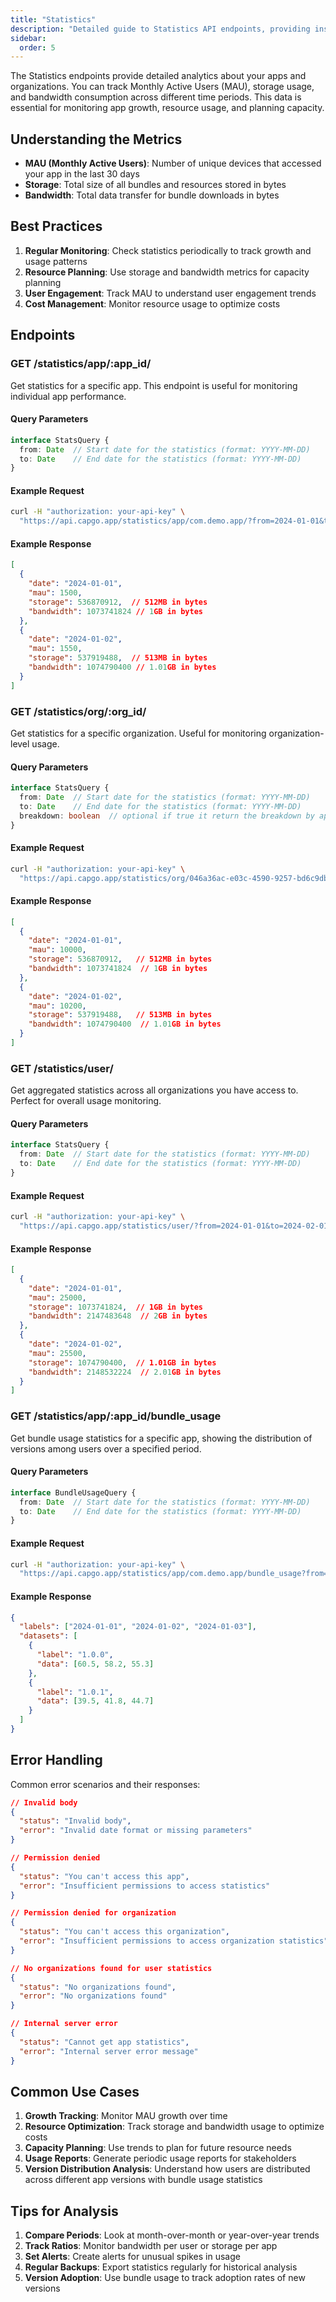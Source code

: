 ```yaml
---
title: "Statistics"
description: "Detailed guide to Statistics API endpoints, providing insights into Monthly Active Users (MAU), storage, and bandwidth metrics for apps and organizations."
sidebar:
  order: 5
---
```


The Statistics endpoints provide detailed analytics about your apps and organizations. You can track Monthly Active Users (MAU), storage usage, and bandwidth consumption across different time periods. This data is essential for monitoring app growth, resource usage, and planning capacity.

## Understanding the Metrics

- **MAU (Monthly Active Users)**: Number of unique devices that accessed your app in the last 30 days
- **Storage**: Total size of all bundles and resources stored in bytes
- **Bandwidth**: Total data transfer for bundle downloads in bytes

## Best Practices

1. **Regular Monitoring**: Check statistics periodically to track growth and usage patterns
2. **Resource Planning**: Use storage and bandwidth metrics for capacity planning
3. **User Engagement**: Track MAU to understand user engagement trends
4. **Cost Management**: Monitor resource usage to optimize costs

## Endpoints

### GET /statistics/app/:app_id/

Get statistics for a specific app. This endpoint is useful for monitoring individual app performance.

#### Query Parameters

```typescript
interface StatsQuery {
  from: Date  // Start date for the statistics (format: YYYY-MM-DD)
  to: Date    // End date for the statistics (format: YYYY-MM-DD)
}
```

#### Example Request

```bash
curl -H "authorization: your-api-key" \
  "https://api.capgo.app/statistics/app/com.demo.app/?from=2024-01-01&to=2024-02-01"
```

#### Example Response

```json
[
  {
    "date": "2024-01-01",
    "mau": 1500,
    "storage": 536870912,  // 512MB in bytes
    "bandwidth": 1073741824 // 1GB in bytes
  },
  {
    "date": "2024-01-02",
    "mau": 1550,
    "storage": 537919488,  // 513MB in bytes
    "bandwidth": 1074790400 // 1.01GB in bytes
  }
]
```

### GET /statistics/org/:org_id/

Get statistics for a specific organization. Useful for monitoring organization-level usage.

#### Query Parameters

```typescript
interface StatsQuery {
  from: Date  // Start date for the statistics (format: YYYY-MM-DD)
  to: Date    // End date for the statistics (format: YYYY-MM-DD)
  breakdown: boolean  // optional if true it return the breakdown by app
}
```

#### Example Request

```bash
curl -H "authorization: your-api-key" \
  "https://api.capgo.app/statistics/org/046a36ac-e03c-4590-9257-bd6c9dba9ee8/?from=2024-01-01&to=2024-02-01"
```

#### Example Response

```json
[
  {
    "date": "2024-01-01",
    "mau": 10000,
    "storage": 536870912,   // 512MB in bytes
    "bandwidth": 1073741824  // 1GB in bytes
  },
  {
    "date": "2024-01-02",
    "mau": 10200,
    "storage": 537919488,   // 513MB in bytes
    "bandwidth": 1074790400  // 1.01GB in bytes
  }
]
```

### GET /statistics/user/

Get aggregated statistics across all organizations you have access to. Perfect for overall usage monitoring.

#### Query Parameters

```typescript
interface StatsQuery {
  from: Date  // Start date for the statistics (format: YYYY-MM-DD)
  to: Date    // End date for the statistics (format: YYYY-MM-DD)
}
```

#### Example Request

```bash
curl -H "authorization: your-api-key" \
  "https://api.capgo.app/statistics/user/?from=2024-01-01&to=2024-02-01"
```

#### Example Response

```json
[
  {
    "date": "2024-01-01",
    "mau": 25000,
    "storage": 1073741824,  // 1GB in bytes
    "bandwidth": 2147483648  // 2GB in bytes
  },
  {
    "date": "2024-01-02",
    "mau": 25500,
    "storage": 1074790400,  // 1.01GB in bytes
    "bandwidth": 2148532224  // 2.01GB in bytes
  }
]
```

### GET /statistics/app/:app_id/bundle_usage

Get bundle usage statistics for a specific app, showing the distribution of versions among users over a specified period.

#### Query Parameters

```typescript
interface BundleUsageQuery {
  from: Date  // Start date for the statistics (format: YYYY-MM-DD)
  to: Date    // End date for the statistics (format: YYYY-MM-DD)
}
```

#### Example Request

```bash
curl -H "authorization: your-api-key" \
  "https://api.capgo.app/statistics/app/com.demo.app/bundle_usage?from=2024-01-01&to=2024-02-01"
```

#### Example Response

```json
{
  "labels": ["2024-01-01", "2024-01-02", "2024-01-03"],
  "datasets": [
    {
      "label": "1.0.0",
      "data": [60.5, 58.2, 55.3]
    },
    {
      "label": "1.0.1",
      "data": [39.5, 41.8, 44.7]
    }
  ]
}
```

## Error Handling

Common error scenarios and their responses:

```json
// Invalid body
{
  "status": "Invalid body",
  "error": "Invalid date format or missing parameters"
}

// Permission denied
{
  "status": "You can't access this app",
  "error": "Insufficient permissions to access statistics"
}

// Permission denied for organization
{
  "status": "You can't access this organization",
  "error": "Insufficient permissions to access organization statistics"
}

// No organizations found for user statistics
{
  "status": "No organizations found",
  "error": "No organizations found"
}

// Internal server error
{
  "status": "Cannot get app statistics",
  "error": "Internal server error message"
}
```

## Common Use Cases

1. **Growth Tracking**: Monitor MAU growth over time
2. **Resource Optimization**: Track storage and bandwidth usage to optimize costs
3. **Capacity Planning**: Use trends to plan for future resource needs
4. **Usage Reports**: Generate periodic usage reports for stakeholders
5. **Version Distribution Analysis**: Understand how users are distributed across different app versions with bundle usage statistics

## Tips for Analysis

1. **Compare Periods**: Look at month-over-month or year-over-year trends
2. **Track Ratios**: Monitor bandwidth per user or storage per app
3. **Set Alerts**: Create alerts for unusual spikes in usage
4. **Regular Backups**: Export statistics regularly for historical analysis
5. **Version Adoption**: Use bundle usage to track adoption rates of new versions
